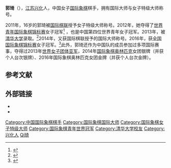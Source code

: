 {{for|晋朝学者郭琦|郭琦 (晋朝)}}
{{Infobox chess player
|name = 郭琦
|image= Guo Qi 2012.jpg
|caption    = 2012年[[世界青年国际象棋锦标赛|世界青年国际象棋锦标赛]]上的郭琦
|birthname =
|country    = {{PRC}}
|birth_date = {{Birth date and age|1995|1|27|mf=y}}
|birth_place = {{CHN}}[[江苏省|江苏省]][[兴化市|兴化市]]
|death_date  = 
|death_place = 
|title      = [[国际大师|国际大师]]（2014年）<br>[[女子特级大师|女子特级大师]]（2011年）
|worldchampion = 
|womensworldchampion = 
|rating     =  
|peakrating = 2462（2014年3月）
|FideID = 8604002
}}
'''郭琦'''（{{bd|1995年|1月27日}}），[[江苏|江苏]][[兴化市|兴化]]人，中国女子[[国际象棋|国际象棋]]棋手，拥有国际大师与女子特级大师称号。

2011年，16岁的郭琦被[[国际棋联|国际棋联]]授予女子特级大师称号。2012年，她夺得了[[世界青年国际象棋锦标赛|世界青年国际象棋锦标赛]]女子冠军<ref>{{cite web|url=http://chess-results.com/tnr76325.aspx?lan=1&art=1&rd=13&turdet=YES&flag=30&wi=984|title=World Junior Chess Championship 2012 Girls Under 20|publisher=Chess-Results|accessdate=2015-08-03|archive-date=2014-10-18|archive-url=https://web.archive.org/web/20141018235130/http://chess-results.com/tnr76325.aspx?art=1&rd=13&lan=1&turdet=YES&flag=30&wi=984|dead-url=no}}</ref> ，也是中国第四位世界青年女子冠军。2013年，被[[清华大学|清华大学]]录取。<ref>{{cite web|url=http://www.xhxxw.com/News/NewsShow-1767.html|title=兴化国际象棋棋手郭琦被清华大学录取|date=2013-08-21|work=兴化信息网}}{{Dead link|date=2018年7月 |bot=InternetArchiveBot |fix-attempted=yes }}</ref>2014年，又获国际棋联授予的国际大师称号。2016年，获[[全国国际象棋锦标赛|全国国际象棋锦标赛]]女子冠军。<ref>{{cite web|url=http://sports.sina.com.cn/go/2016-04-29/doc-ifxrtzte9791617.shtml|title=郭琦：首获全国冠军很激动 谭中怡：每场都是鏖战|date=2016-04-29|work=新浪体育|accessdate=2016-11-18|archive-date=2016-05-02|archive-url=https://web.archive.org/web/20160502151935/http://sports.sina.com.cn/go/2016-04-29/doc-ifxrtzte9791617.shtml|dead-url=no}}</ref>此外，郭琦还作为中国队的成员参加过多项国际赛事，夺得过2013年[[世界国际象棋团体锦标赛|世界女子团体亚军]]，2014年[[国际象棋奥林匹克|国际象棋奥林匹克]]女团银牌（并获个人台次银牌）、2016年国际象棋奥林匹克女团金牌（并获个人台次金牌）。

== 参考文献 ==
{{reflist}}

== 外部链接 ==
*{{Fide}}
*{{chessgames player|id=122078}}

{{start box}}
{{succession box 
|before= [[谭中怡|谭中怡]] 
|title=  [[全国国际象棋锦标赛|中国国际象棋女子冠军]] 
|years=  2016年
|after=
}}
{{end box}}

{{DEFAULTSORT:Guo郭}}
[[Category:中国国际象棋棋手|Category:中国国际象棋棋手]]
[[Category:国际象棋国际大师|Category:国际象棋国际大师]]
[[Category:国际象棋女子特级大师|Category:国际象棋女子特级大师]]
[[Category:国际象棋青年世界冠军|Category:国际象棋青年世界冠军]]
[[Category:清华大学校友|Category:清华大学校友]]
[[Category:兴化人|Category:兴化人]]
[[Category:郭姓|Qi琦]]
